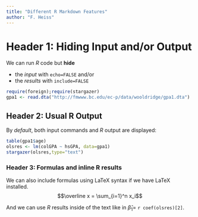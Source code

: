 ```yaml
---
title: "Different R Markdown Features"
author: "F. Heiss"
---
```


# Header 1: Hiding Input and/or Output

We can run *R* code but **hide** 

* the  *input* with `echo=FALSE` and/or
* the  *results* with `include=FALSE`

```r
require(foreign);require(stargazer)
gpa1 <- read.dta("http://fmwww.bc.edu/ec-p/data/wooldridge/gpa1.dta")
```

## Header 2: Usual R Output

By *default*, both input commands and *R* output are displayed:
```r
table(gpa1$age)
olsres <- lm(colGPA ~ hsGPA, data=gpa1)
stargazer(olsres,type="text")
```

### Header 3: Formulas and inline R results

We can also include formulas using LaTeX syntax if 
we have LaTeX installed.
$$\overline x = \sum_{i=1}^n x_i$$

And we can use *R* results inside of the text like in 
$\hat\beta_1=$ `r coef(olsres)[2]`.
